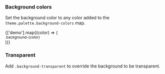 
<Meta title='Utility Classes/Backgrounds' />

<DocsTitle title='Backgrounds' />

### Background colors

Set the background color to any color added to the `theme.palette.background-colors` map.

<div className='d-flex justify-content-center'>
  {['demo'].map((color) => (
    <div key={color}>
      <Block
        width={100}
        height={100}
        background={color}
        mx='sm'
        className='radius border'
      />
      <small className='small ml-2'>.background-{color}</small>
    </div>
  ))}
</div>

### Transparent

Add `.background-transparent` to override the background to be transparent.
